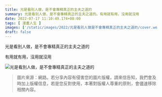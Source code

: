 ```yaml
---
title: 光是看別人做，是不會專精真正的主夫之道的
summary: 光是看別人做，是不會專精真正的主夫之道的。有用就有用，沒用就沒用
date: 2022-07-17 11:10:49.174+08:00
tags: [ 漫畫人生 ]
images: ['/static/images/2022/光是看別人做是不會專精真正的主夫之道的/cover.webp']
draft: false
---
```


光是看別人做，是不會專精真正的主夫之道的

有用就有用，沒用就沒用

![光是看別人做，是不會專精真正的主夫之道的](/static/images/2022/光是看別人做是不會專精真正的主夫之道的/cover.webp)

> 圖片來源：網路。若分享內容有侵害您的圖片版權，請來信告知，我們會及時加上版權信息，若是您反對使用，本著對版權人尊重的原則，會儘速移除相關內容。
